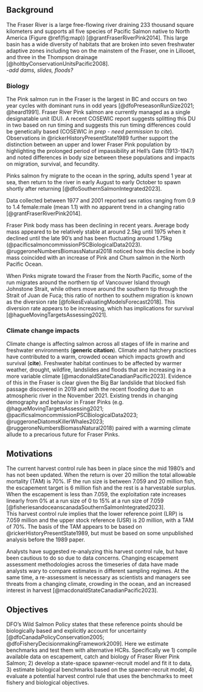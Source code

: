 ## Background  

The Fraser River is a large free-flowing river draining 233 thousand square kilometers and supports all five species of Pacific Salmon native to North America (Figure \@ref(fig:map)) [@grantFraserRiverPink2014]. 
This large basin has a wide diversity of habitats that are broken into seven freshwater adaptive zones including two on the mainstem of the Fraser, one in Lillooet, and three in the Thompson drainage [@holtbyConservationUnitsPacific2008].  
-*add dams, slides, floods?*

### Biology

The Pink salmon run in the Fraser is the largest in BC and occurs on two year cycles with dominant runs in odd years [@dfoPreseasonRunSize2021; @heard1991]. 
Fraser River Pink salmon are currently managed as a single designatable unit (DU). 
A recent COSEWIC report suggests splitting this DU in two based on run timing and suggests this run timing differences could be genetically based (COSEWIC *in prep - need permission to cite*).
Observations in @rickerHistoryPresentState1989 further support the distinction between an upper and lower Fraser Pink population by highlighting the prolonged period of impassibility at Hell's Gate (1913-1947) and noted differences in body size between these populations and impacts on migration, survival, and fecundity.  

Pinks salmon fry migrate to the ocean in the spring, adults spend 1 year at sea, then return to the river in early August to early October to spawn shortly after returning [@dfoSouthernSalmonIntegrated2023].  

Data collected between 1977 and 2001 reported sex ratios ranging from 0.9 to 1.4 female:male (mean 1.1) with no apparent trend in a changing ratio [@grantFraserRiverPink2014].  

Fraser Pink body mass has been declining in recent years. 
Average body mass appeared to be relatively stable at around 2.5kg until 1975 when it declined until the late 90's and has been fluctuating around 1.75kg (@pacificsalmoncommissionPSCBiologicalData2023).
@ruggeroneNumbersBiomassNatural2018 noticed how this decline in body mass coincided with an increase of Pink and Chum salmon in the North Pacific Ocean.  

When Pinks migrate toward the Fraser from the North Pacific, some of the run migrates around the northern tip of Vancouver Island through Johnstone Strait, while others move around the southern tip through the Strait of Juan de Fuca; this ratio of northen to southern migration is known as the diversion rate [@folkesEvaluatingModelsForecast2018]. 
This diversion rate appears to be increasing, which has implications for survival [@hagueMovingTargetsAssessing2021]. 

### Climate change impacts  

Climate change is affecting salmon across all stages of life in marine and freshwater environments (**generic citation**). 
Climate and hatchery practices have contributed to a warm, crowded ocean which impacts growth and survival (**cite**).
Freshwater habitat continues to be affected by warmer weather, drought, wildfire, landslides and floods that are increasing in a more variable climate [@macdonaldStateCanadianPacific2023]. 
Evidence of this in the Fraser is clear given the Big Bar landslide that blocked fish passage discovered in 2019 and with the recent flooding due to an atmospheric river in the November 2021.
Existing trends in changing demography and behavior in Fraser Pinks (e.g. @hagueMovingTargetsAssessing2021; @pacificsalmoncommissionPSCBiologicalData2023; @ruggeroneDiatomsKillerWhales2023; @ruggeroneNumbersBiomassNatural2018) paired with a warming climate allude to a precarious future for Fraser Pinks. 


## Motivations  

The current harvest control rule has been in place since the mid 1980's and has not been updated.
When the return is over 20 million the total allowable mortality (TAM) is 70%.
IF the run size is between 7.059 and 20 million fish, the escapement target is 6 million fish and the rest is a harvestable surplus. 
When the escapement is less than 7.059, the exploitation rate increases linearly from 0% at a run size of 0 to 15% at a run size of 7.059 [@fisheriesandoceanscanadaSouthernSalmonIntegrated2023].  
This harvest control rule implies that the lower reference point (LRP) is 7.059 million and the upper stock reference (USR) is 20 million, with a TAM of 70%. The basis of the TAM appears to be based on @rickerHistoryPresentState1989, but must be based on some unpublished analysis before the 1989 paper.  

Analysts have suggested re-analyzing this harvest control rule, but have been cautious to do so due to data concerns. 
Changing escapement assessment methodologies across the timeseries of data have made analysts wary to compare estimates in different sampling regimes. At the same time, a re-assessment is necessary as scientists and managers see threats from a changing climate, crowding in the ocean, and an increased interest in harvest [@macdonaldStateCanadianPacific2023].   


## Objectives  
DFO's Wild Salmon Policy states that these reference points should be biologically based and explicitly account for uncertainty [@dfoCanadaPolicyConservation2005; @dfoFisheryDecisionmakingFramework2009]. 
Here we estimate benchmarks and test them with alternative HCRs. 
Specifically we 1) compile available data on escapement, catch and biology of Fraser River Pink Salmon; 2) develop a state-space spawner-recruit model and fit it to data, 3) estimate biological benchmarks based on the spawner-recruit model, 4) evaluate a potential harvest control rule that uses the benchmarks to meet fishery and biological objectives.  
